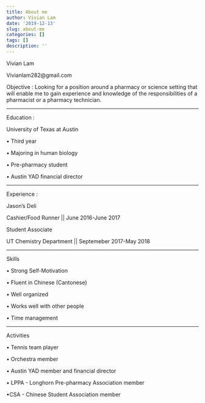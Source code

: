 ```yaml
---
title: About me
author: Vivian Lam
date: '2019-12-13'
slug: about-me
categories: []
tags: []
description: ''
---
```

Vivian Lam


Vivianlam282@gmail.com





Objective : 
Looking for a position around a pharmacy or science setting that will enable me to gain experience and knowledge of the responsibilities of a pharmacist or a pharmacy technician.

----------

Education :

University of Texas at Austin

•	Third year

•	Majoring in human biology

•	Pre-pharmacy student

•	Austin YAD financial director 


------

Experience :

Jason’s Deli

Cashier/Food Runner || June 2016-June 2017

Student Associate

UT Chemistry Department || Septemeber 2017-May 2018

---------

Skills

•	Strong Self-Motivation

•	Fluent in Chinese (Cantonese)

•	Well organized

•	Works well with other people

•	Time management

------------
Activities

•	Tennis team player

•	Orchestra member

•	Austin YAD member and financial director

•	LPPA - Longhorn Pre-pharmacy Association member

•CSA - Chinese Student Association member

